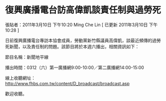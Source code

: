 # 復興廣播電台訪高偉凱談責任制與過勞死

張貼者：2011年3月10日 下午10:20 Ming Che Lin  [ 已更新 2011年3月10日 下午10:28 ]

日前復興廣播電台專訪本協會成員，勞動黨新竹縣議員高偉凱，談最近頻傳的過勞死新聞，以及責任制的問題。該節目將於本週六播出，相關資訊如下：  



節目名稱：新聞地平線 

播出時間：0312（六）第一廣播網9:00-10:00／第二廣播網14:00-15:00 

線上收聽網址： http://www.fhbs.com.tw/content/D_broadcast/broadcast.asp  

歡迎收聽。